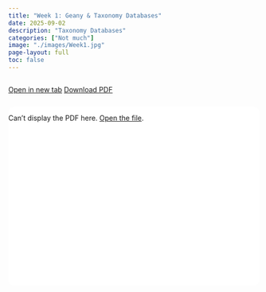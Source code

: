 ```yaml
---
title: "Week 1: Geany & Taxonomy Databases"
date: 2025-09-02
description: "Taxonomy Databases"
categories: ["Not much"]
image: "./images/Week1.jpg"
page-layout: full
toc: false
---
```


<div class="pdf-actions">
  <a class="btn btn-primary"  href="../pdfs/Week 1 Geany & Taxonomy databasespdf.pdf" target="_blank" rel="noopener">Open in new tab</a>
  <a class="btn btn-outline-secondary" href="../pdfs/Week 1 Geany & Taxonomy databasespdf.pdf" download>Download PDF</a>
</div>

<div id="pdf-container">
  <!-- Use <object> for better Safari behavior; provide a fallback link -->
  <object id="pdf-viewer"
          data="../pdfs/Week 1 Geany & Taxonomy databasespdf.pdf"
          type="application/pdf">
    <p>Can’t display the PDF here. <a href="../pdfs/Week 1 Geany & Taxonomy databasespdf.pdf">Open the file</a>.</p>
  </object>
</div>

<script>
(function () {
  function containerHeight() {
    const nav = document.querySelector('.navbar');
    const navH = nav ? nav.getBoundingClientRect().height : 56;
    const actionsH = (document.querySelector('.pdf-actions')?.getBoundingClientRect().height || 0);
    const topGap = 24 + actionsH;
    const bottomGap = 24;
    return Math.max(360, window.innerHeight - navH - topGap - bottomGap);
  }

  function sizeViewer() {
    const h = containerHeight();
    const container = document.getElementById('pdf-container');
    const viewer = document.getElementById('pdf-viewer');
    if (container) container.style.height = h + 'px';
    if (viewer) {
      // Explicit height for WebKit; absolute fill from CSS handles Chrome/FF
      viewer.style.height = h + 'px';
      viewer.style.width  = '100%';
    }
  }

  // Handle layout shifts (Quarto/Bootstrap) and resizes
  window.addEventListener('resize', sizeViewer, { passive: true });
  sizeViewer();
  setTimeout(sizeViewer, 150);
  setTimeout(sizeViewer, 400);

  // Also react if Quarto toggles dark mode etc. (causes reflow)
  const ro = new ResizeObserver(sizeViewer);
  ro.observe(document.body);
})();
</script>

<style>
.pdf-actions { display:flex; flex-wrap:wrap; gap:.5rem; margin:.25rem 0 .75rem; }

/* Container is explicitly sized and relative so the viewer can absolutely fill it */
#pdf-container {
  position: relative;
  width: 100%;
  border: 1px solid var(--bs-border-color);
  border-radius: 12px;
  overflow: hidden;
  background: #fff;
  min-height: 360px;
}
html.quarto-dark #pdf-container { background: #111; }

/* Critical: absolutely fill the container to avoid percent-height collapse */
#pdf-viewer {
  position: absolute;
  inset: 0;          /* top:0; right:0; bottom:0; left:0 */
  width: 100%;
  height: 100%;
  border: 0;
  display: block;
}

/* If you try <iframe> instead, apply the same id and CSS to it */
</style>